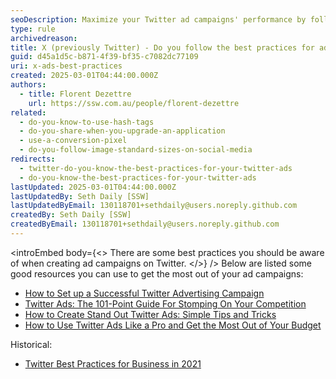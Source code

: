 ```yaml
---
seoDescription: Maximize your Twitter ad campaigns' performance by following best practices and utilizing expert resources on campaign setup, ad creation, and budget optimization.
type: rule
archivedreason:
title: X (previously Twitter) - Do you follow the best practices for ads?
guid: d45a1d5c-b871-4f39-bf35-c7082dc77109
uri: x-ads-best-practices
created: 2025-03-01T04:44:00.000Z
authors:
  - title: Florent Dezettre
    url: https://ssw.com.au/people/florent-dezettre
related:
  - do-you-know-to-use-hash-tags
  - do-you-share-when-you-upgrade-an-application
  - use-a-conversion-pixel
  - do-you-follow-image-standard-sizes-on-social-media
redirects:
  - twitter-do-you-know-the-best-practices-for-your-twitter-ads
  - do-you-know-the-best-practices-for-your-twitter-ads
lastUpdated: 2025-03-01T04:44:00.000Z
lastUpdatedBy: Seth Daily [SSW]
lastUpdatedByEmail: 130118701+sethdaily@users.noreply.github.com
createdBy: Seth Daily [SSW]
createdByEmail: 130118701+sethdaily@users.noreply.github.com
---
```


<introEmbed
  body={<>
There are some best practices you should be aware of when creating ad campaigns on Twitter.
  </>}
/>
Below are listed some good resources you can use to get the most out of your ad campaigns:

* [How to Set up a Successful Twitter Advertising Campaign](https://sproutsocial.com/insights/twitter-advertising/)
* [Twitter Ads: The 101-Point Guide For Stomping On Your Competition](https://klientboost.com/twitter/twitter-ads)
* [How to Create Stand Out Twitter Ads: Simple Tips and Tricks](https://medium.com/@crello/how-to-create-stand-out-twitter-ads-simple-tips-and-tricks-2f7373760504)
* [How to Use Twitter Ads Like a Pro and Get the Most Out of Your Budget](https://blog.hootsuite.com/twitter-ads/)

Historical:

* [Twitter Best Practices for Business in 2021](https://www.marketingdigibook.com/blog/twitter-best-practices/)
